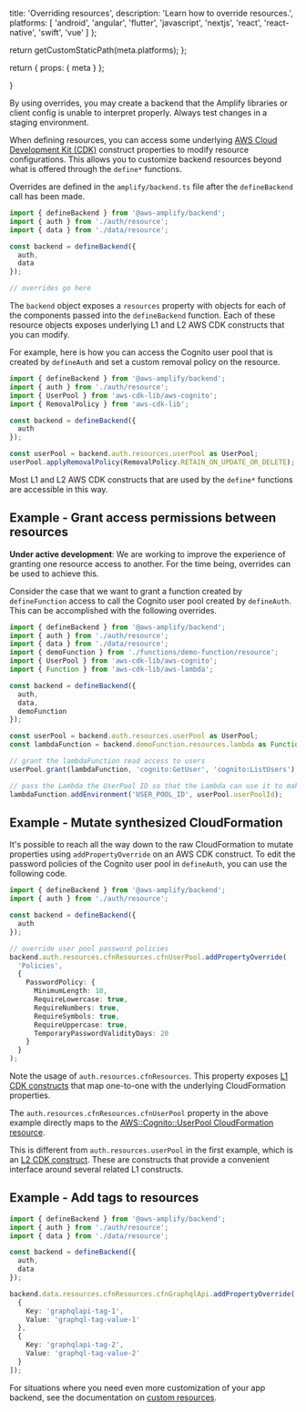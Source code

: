 
  title: 'Overriding resources',
  description: 'Learn how to override resources.',
  platforms: [
    'android',
    'angular',
    'flutter',
    'javascript',
    'nextjs',
    'react',
    'react-native',
    'swift',
    'vue'
  ]
};

  return getCustomStaticPath(meta.platforms);
};

  return {
    props: {
      meta
    }
  };

}

<Callout warning>

By using overrides, you may create a backend that the Amplify libraries or client config is unable to interpret properly. Always test changes in a staging environment.

</Callout>

When defining resources, you can access some underlying [AWS Cloud Development Kit (CDK)](https://docs.aws.amazon.com/cdk/latest/guide/home.html) construct properties to modify resource configurations. This allows you to customize backend resources beyond what is offered through the `define*` functions.

Overrides are defined in the `amplify/backend.ts` file after the `defineBackend` call has been made.

```ts title="amplify/backend.ts"
import { defineBackend } from '@aws-amplify/backend';
import { auth } from './auth/resource';
import { data } from './data/resource';

const backend = defineBackend({
  auth,
  data
});

// overrides go here
```

The `backend` object exposes a `resources` property with objects for each of the components passed into the `defineBackend` function. Each of these resource objects exposes underlying L1 and L2 AWS CDK constructs that you can modify.

For example, here is how you can access the Cognito user pool that is created by `defineAuth` and set a custom removal policy on the resource.

```ts title="amplify/backend.ts"
import { defineBackend } from '@aws-amplify/backend';
import { auth } from './auth/resource';
import { UserPool } from 'aws-cdk-lib/aws-cognito';
import { RemovalPolicy } from 'aws-cdk-lib';

const backend = defineBackend({
  auth
});

const userPool = backend.auth.resources.userPool as UserPool;
userPool.applyRemovalPolicy(RemovalPolicy.RETAIN_ON_UPDATE_OR_DELETE);
```

Most L1 and L2 AWS CDK constructs that are used by the `define*` functions are accessible in this way.

## Example - Grant access permissions between resources

<Callout info>

**Under active development**: We are working to improve the experience of granting one resource access to another. For the time being, overrides can be used to achieve this.

</Callout>

Consider the case that we want to grant a function created by `defineFunction` access to call the Cognito user pool created by `defineAuth`. This can be accomplished with the following overrides.

```ts title="amplify/backend.ts"
import { defineBackend } from '@aws-amplify/backend';
import { auth } from './auth/resource';
import { data } from './data/resource';
import { demoFunction } from './functions/demo-function/resource';
import { UserPool } from 'aws-cdk-lib/aws-cognito';
import { Function } from 'aws-cdk-lib/aws-lambda';

const backend = defineBackend({
  auth,
  data,
  demoFunction
});

const userPool = backend.auth.resources.userPool as UserPool;
const lambdaFunction = backend.demoFunction.resources.lambda as Function;

// grant the lambdaFunction read access to users
userPool.grant(lambdaFunction, 'cognito:GetUser', 'cognito:ListUsers');

// pass the Lambda the UserPool ID so that the Lambda can use it to make SDK calls
lambdaFunction.addEnvironment('USER_POOL_ID', userPool.userPoolId);
```

## Example - Mutate synthesized CloudFormation

It's possible to reach all the way down to the raw CloudFormation to mutate properties using `addPropertyOverride` on an AWS CDK construct. To edit the password policies of the Cognito user pool in `defineAuth`, you can use the following code.

```ts title="amplify/backend.ts"
import { defineBackend } from '@aws-amplify/backend';
import { auth } from './auth/resource';

const backend = defineBackend({
  auth
});

// override user pool password policies
backend.auth.resources.cfnResources.cfnUserPool.addPropertyOverride(
  'Policies',
  {
    PasswordPolicy: {
      MinimumLength: 10,
      RequireLowercase: true,
      RequireNumbers: true,
      RequireSymbols: true,
      RequireUppercase: true,
      TemporaryPasswordValidityDays: 20
    }
  }
);
```

Note the usage of `auth.resources.cfnResources`. This property exposes [L1 CDK constructs](https://docs.aws.amazon.com/cdk/v2/guide/constructs.html#constructs_l1_using) that map one-to-one with the underlying CloudFormation properties.

The `auth.resources.cfnResources.cfnUserPool` property in the above example directly maps to the [AWS::Cognito::UserPool CloudFormation resource](https://docs.aws.amazon.com/AWSCloudFormation/latest/UserGuide/aws-resource-cognito-userpool.html).

This is different from `auth.resources.userPool` in the first example, which is an [L2 CDK construct](https://docs.aws.amazon.com/cdk/v2/guide/constructs.html#constructs_using). These are constructs that provide a convenient interface around several related L1 constructs.

## Example - Add tags to resources

```ts title="amplify/backend.ts"
import { defineBackend } from '@aws-amplify/backend';
import { auth } from './auth/resource';
import { data } from './data/resource';

const backend = defineBackend({
  auth,
  data
});

backend.data.resources.cfnResources.cfnGraphqlApi.addPropertyOverride('Tags', [
  {
    Key: 'graphqlapi-tag-1',
    Value: 'graphql-tag-value-1'
  },
  {
    Key: 'graphqlapi-tag-2',
    Value: 'graphql-tag-value-2'
  }
]);
```

For situations where you need even more customization of your app backend, see the documentation on [custom resources](/gen2/build-a-backend/add-aws-services/custom-resources).
